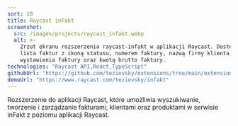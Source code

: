 ```yaml
---
sort: 10
title: Raycast inFakt
screenshot:
  src: /images/projects/raycast_infakt.webp
  alt: >-
    Zrzut ekranu rozszerzenia raycast-infakt w aplikacji Raycast. Dostępna jest
    lista faktur z ikoną statusu, numerem faktury, nazwą firmy klienta, datą
    wystawienia faktury oraz kwotą brutto faktury.
technologies: "Raycast API,React,TypeScript"
githubUrl: "https://github.com/teziovsky/extensions/tree/main/extensions/infakt"
demoUrl: "https://www.raycast.com/teziovsky/infakt"
---
```


Rozszerzenie do aplikacji Raycast, które umożliwia wyszukiwanie, tworzenie i zarządzanie fakturami, klientami oraz produktami w serwisie inFakt z poziomu aplikacji Raycast.
